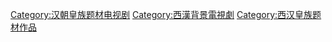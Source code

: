 [[Category:汉朝皇族题材电视剧|Category:汉朝皇族题材电视剧]]
[[Category:西漢背景電視劇|Category:西漢背景電視劇]]
[[Category:西汉皇族题材作品|Category:西汉皇族题材作品]]